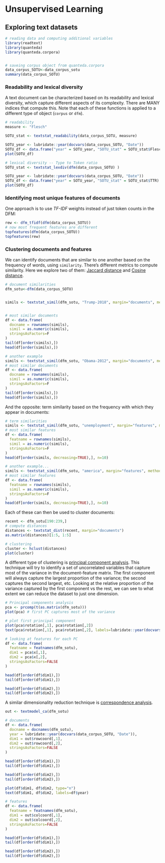 # Unsupervised Learning

## Exploring text datasets


```r
# reading data and computing additional variables
library(readtext)
library(quanteda)
library(quanteda.corpora)


# saveing corpus object from quanteda.corpora
data_corpus_SOTU<-data_corpus_sotu
summary(data_corpus_SOTU)
```
 
### Readability and lexical diversity 
 
A text document can be characterized based on its readability and lexical diversity, which capture different aspects of its complexity. There are MANY indices that compute this. Note that each of these functions is applied to a different type of object (`corpus` or `dfm`).

```r
# readability
measure <- "Flesch"

SOTU_stat <- textstat_readability(data_corpus_SOTU, measure)

SOTU_year <- lubridate::year(docvars(data_corpus_SOTU, "Date"))
SOTU_df <- data.frame("year" = SOTU_year, "SOTU_stat" = SOTU_stat$Flesch)
plot(SOTU_df)

# lexical diversity -- Type to Token ratio
SOTU_stat <- textstat_lexdiv(dfm(data_corpus_SOTU) )

SOTU_year <- lubridate::year(docvars(data_corpus_SOTU, "Date"))
SOTU_df <- data.frame("year" = SOTU_year, "SOTU_stat" = SOTU_stat$TTR)
plot(SOTU_df)
```

### Identifying most unique features of documents

One approach is to use _TF-IDF_ weights instead of just token counts in the DFM:

```r
rew <- dfm_tfidf(dfm(data_corpus_SOTU))
# now most frequent features are different
topfeatures(dfm(data_corpus_SOTU))
topfeatures(rew)
```





### Clustering documents and features

We can identify documents that are similar to one another based on the frequency of words, using `similarity`. There's different metrics to compute similarity. Here we explore two of them: [Jaccard distance](https://en.wikipedia.org/wiki/Jaccard_index) and [Cosine distance](https://en.wikipedia.org/wiki/Cosine_similarity).

```r
# document similarities
dfm_sotu<-dfm(data_corpus_SOTU)


simils <- textstat_simil(dfm_sotu, "Trump-2018", margin="documents", method="jaccard")


# most similar documents
df <- data.frame(
  docname = rownames(simils),
  simil = as.numeric(simils),
  stringsAsFactors=F
)
tail(df[order(simils),])
head(df[order(simils),])

# another example
simils <- textstat_simil(dfm_sotu, "Obama-2012", margin="documents", method="jaccard")
# most similar documents
df <- data.frame(
  docname = rownames(simils),
  simil = as.numeric(simils),
  stringsAsFactors=F
)
tail(df[order(simils),])
head(df[order(simils),])

```

And the opposite: term similarity based on the frequency with which they appear in documents:

```r
# term similarities
simils <- textstat_simil(dfm_sotu, "unemployment", margin="features", method="cosine")
# most similar features
df <- data.frame(
  featname = rownames(simils),
  simil = as.numeric(simils),
  stringsAsFactors=F
)
head(df[order(simils, decreasing=TRUE),], n=10)

# another example...
simils <- textstat_simil(dfm_sotu, "america", margin="features", method="cosine")
# most similar features
df <- data.frame(
  featname = rownames(simils),
  simil = as.numeric(simils),
  stringsAsFactors=F
)
head(df[order(simils, decreasing=TRUE),], n=10)

```

Each of these can then be used to cluster documents:

```r
recent <- dfm_sotu[190:239,]
# compute distances
distances <- textstat_dist(recent, margin="documents")
as.matrix(distances)[1:5, 1:5]

# clustering
cluster <- hclust(distances)
plot(cluster)
```


A different type of clustering is [principal component analysis](https://en.wikipedia.org/wiki/Principal_component_analysis). This technique will try to identify a set of uncorrelated variables that capture most of the variance in the document-feature matrix. The first component will always capture the largest proportion of the variance; the second captures the second largest, etc. Looking at the relative proportion of the variance captured by the first component vs the rest, we can see to what extent we can reduce the dataset to just one dimension.

```r
# Principal components analysis
pca <- prcomp(t(as.matrix(dfm_sotu))) 
plot(pca) # first PC captures most of the variance

# plot first principal component
plot(pca$rotation[,1], pca$rotation[,2])
text(pca$rotation[,1], pca$rotation[,2], labels=lubridate::year(docvars(data_corpus_SOTU, "Date")))

# looking at features for each PC
df <- data.frame(
  featname = featnames(dfm_sotu),
  dim1 = pca$x[,1],
  dim2 = pca$x[,2],
  stringsAsFactors=FALSE
)

head(df[order(df$dim1),])
tail(df[order(df$dim1),])

head(df[order(df$dim2),])
tail(df[order(df$dim2),])
```

A similar dimensionality reduction technique is [correspondence analysis](https://en.wikipedia.org/wiki/Correspondence_analysis). 

```r
out <- textmodel_ca(dfm_sotu)

# documents
df <- data.frame(
  docname = docnames(dfm_sotu),
  year = lubridate::year(docvars(data_corpus_SOTU, "Date")),
  dim1 = out$rowcoord[,1],
  dim2 = out$rowcoord[,2],
  stringsAsFactors=FALSE
)

head(df[order(df$dim1),])
tail(df[order(df$dim1),])

head(df[order(df$dim2),])
tail(df[order(df$dim2),])

plot(df$dim1, df$dim2, type="n")
text(df$dim1, df$dim2, labels=df$year)

# features
df <- data.frame(
  featname = featnames(dfm_sotu),
  dim1 = out$colcoord[,1],
  dim2 = out$colcoord[,2],
  stringsAsFactors=FALSE
)

head(df[order(df$dim1),])
tail(df[order(df$dim1),])

head(df[order(df$dim2),])
tail(df[order(df$dim2),])
```











